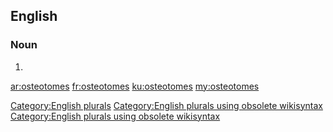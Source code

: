 ==English==

===Noun===
{{head|en}}

# {{plural of|osteotome}}

[[Category:English plurals]][[Category:English plurals using obsolete wikisyntax]][[Category:English plurals using obsolete wikisyntax]]

[[ar:osteotomes]]
[[fr:osteotomes]]
[[ku:osteotomes]]
[[my:osteotomes]]